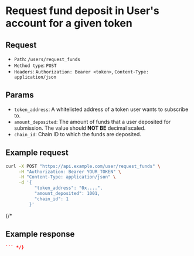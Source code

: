 
# Request fund deposit in User's account for a given token

## Request

- `Path`: `/users/request_funds`
- `Method type`: `POST`
- `Headers`: `Authorization: Bearer <token>`, `Content-Type: application/json`

## Params

- `token_address`: A whitelisted address of a token user wants to subscribe to.
- `amount_deposited`: The amount of funds that a user deposited for submission. The value should **NOT BE** decimal scaled.
- `chain_id`: Chain ID to which the funds are deposited.

## Example request

```bash
curl -X POST "https://api.example.com/user/request_funds" \
     -H "Authorization: Bearer YOUR_TOKEN" \
     -H "Content-Type: application/json" \
     -d '{
           "token_address": "0x....",
           "amount_deposited": 1001,
           "chain_id": 1
         }'
```
{/* 
## Example response

```json
``` */}